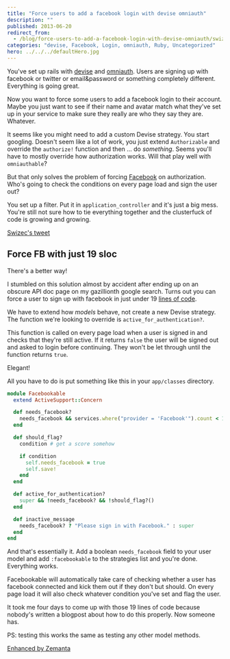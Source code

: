 ```yaml
---
title: "Force users to add a facebook login with devise omniauth"
description: ""
published: 2013-06-20
redirect_from:
  - /blog/force-users-to-add-a-facebook-login-with-devise-omniauth/swizec/6250
categories: "devise, Facebook, Login, omniauth, Ruby, Uncategorized"
hero: ../../../defaultHero.jpg
---
```


You've set up rails with [devise](https://github.com/plataformatec/devise) and [omniauth](http://www.omniauth.org/). Users are signing up with facebook or twitter or email&password or something completely different. Everything is going great.

Now you want to force some users to add a facebook login to their account. Maybe you just want to see if their name and avatar match what they've set up in your service to make sure they really are who they say they are. Whatever.

It seems like you might need to add a custom Devise strategy. You start googling. Doesn't seem like a lot of work, you just extend `Authorizable` and override the `authorize!` function and then ... do _something_. Seems you'll have to mostly override how authorization works. Will that play well with `omniauthable`?

But that only solves the problem of forcing [Facebook](http://en.wikipedia.org/wiki/Facebook) on authorization. Who's going to check the conditions on every page load and sign the user out?

You set up a filter. Put it in `application_controller` and it's just a big mess. You're still not sure how to tie everything together and the clusterfuck of code is growing and growing.

[Swizec's tweet](https://twitter.com/Swizec/statuses/347024137086173185)

## Force FB with just 19 sloc

There's a better way!

I stumbled on this solution almost by accident after ending up on an obscure API doc page on my gazillionth google search. Turns out you can force a user to sign up with facebook in just under 19 [lines of code](http://en.wikipedia.org/wiki/Source_lines_of_code).

We have to extend how _models_ behave, not create a new Devise strategy. The function we're looking to override is `active_for_authentication?`.

This function is called on every page load when a user is signed in and checks that they're still active. If it returns `false` the user will be signed out and asked to login before continuing. They won't be let through until the function returns `true`.

Elegant!

All you have to do is put something like this in your `app/classes` directory.

```ruby
module Facebookable
  extend ActiveSupport::Concern

  def needs_facebook?
    needs_facebook && services.where("provider = 'Facebook'").count < 1
  end

  def should_flag?
    condition # get a score somehow

    if condition
      self.needs_facebook = true
      self.save!
    end
  end

  def active_for_authentication?
    super && !needs_facebook? && !should_flag?()
  end

  def inactive_message
    needs_facebook? ? "Please sign in with Facebook." : super
  end
end
```

And that's essentially it. Add a boolean `needs_facebook` field to your user model and add `:facebookable` to the strategies list and you're done. Everything works.

Facebookable will automatically take care of checking whether a user has facebook connected and kick them out if they don't but should. On every page load it will also check whatever condition you've set and flag the user.

It took me four days to come up with those 19 lines of code because nobody's written a blogpost about how to do this properly. Now someone has.

PS: testing this works the same as testing any other model methods.

[Enhanced by Zemanta](https://img.zemanta.com/zemified_e.png?x-id=98e2b5a1-87ba-4afc-b043-b54b490c314d)